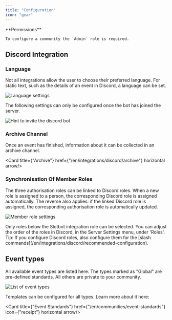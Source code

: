 ```yaml
---
title: "Configuration"
icon: "gear"
---
```


<Info>
	**Permissions**

	To configure a community the `Admin` role is required.
</Info>

## Discord Integration

### Language

Not all integrations allow the user to choose their preferred language. For static text, such as the details of an event in Discord, a language can be set.

![Language settings](/images/communities/konfiguration/Slotbot-Guild-Language.png)

The following settings can only be configured once the bot has joined the server.

![Hint to invite the discord bot](/images/communities/konfiguration/Slotbot-Guild-MissingInvite.png)

### Archive Channel

Once an event has finished, information about it can be collected in an archive channel.

<Card title={"Archive"} href={"/en/integrations/discord/archive"} horizontal arrow/>

### Synchronisation Of Member Roles

The three authorisation roles can be linked to Discord roles. When a new role is assigned to a person, the corresponding Discord role is assigned automatically. The reverse also applies: if the linked Discord role is assigned, the corresponding authorisation role is automatically updated.

![Member role settings](/images/communities/konfiguration/Slotbot-Guild-RoleSync.png)

<Info>
	Only roles below the Slotbot integration role can be selected. You can adjust the order of the roles in Discord, in the Server Settings menu, under 'Roles'.
</Info>

<Tip>
	Tip: If you configure Discord roles, also configure them for the [slash commands](/en/integrations/discord/recommended-configuration).
</Tip>

## Event types

All available event types are listed here. The types marked as "Global" are pre-defined standards. All others are private to your community.

![List of event types](/images/communities/konfiguration/Slotbot-Guild-EventTypes.png)

Templates can be configured for all types. Learn more about it here:

<Card title={"Event Standards"} href={"/en/communities/event-standards"} icon={"receipt"} horizontal arrow/>

